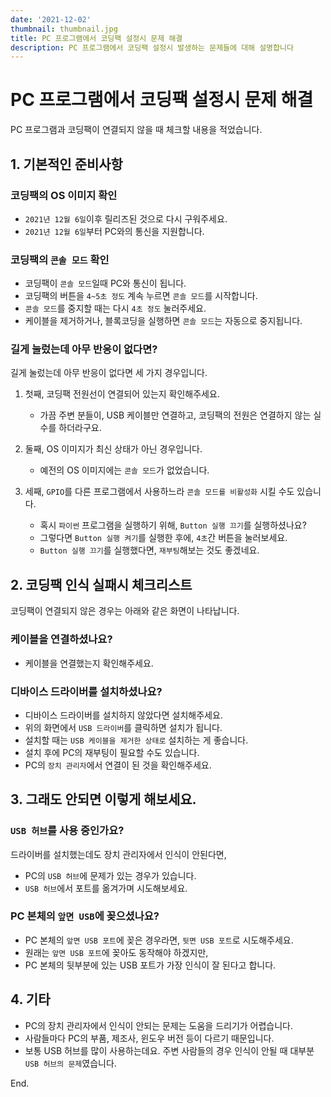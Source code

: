 ```yaml
---
date: '2021-12-02'
thumbnail: thumbnail.jpg
title: PC 프로그램에서 코딩팩 설정시 문제 해결
description: PC 프로그램에서 코딩팩 설정시 발생하는 문제들에 대해 설명합니다
---
```


# PC 프로그램에서 코딩팩 설정시 문제 해결

<MdxTextBox>
    <Box sx={{color:'secondary.main', fontWeight:600, mb:1}}>
        PC 프로그램과 코딩팩이 연결되지 않을 때 체크할 내용을 적었습니다.
    </Box>
</MdxTextBox>

## 1. 기본적인 준비사항

### 코딩팩의 OS 이미지 확인
- `2021년 12월 6일`이후 릴리즈된 것으로 다시 구워주세요.
- `2021년 12월 6일`부터 PC와의 통신을 지원합니다.

### 코딩팩의 `콘솔 모드` 확인
- 코딩팩이 `콘솔 모드`일때 PC와 통신이 됩니다.
- 코딩팩의 버튼을 `4~5초 정도` 계속 누르면 `콘솔 모드`를 시작합니다.
- `콘솔 모드`를 중지할 때는 다시 `4초 정도` 눌러주세요.
- 케이블을 제거하거나, 블록코딩을 실행하면 `콘솔 모드`는 자동으로 중지됩니다.

<MdxImageView src="/images/hw-pc/codingpack_console_mode1.png" caption="콘솔 모드 시작하기" />

### 길게 눌렀는데 아무 반응이 없다면?
길게 눌렀는데 아무 반응이 없다면 세 가지 경우입니다.

1. 첫째, 코딩팩 전원선이 연결되어 있는지 확인해주세요.
    - 가끔 주변 분들이, USB 케이블만 연결하고, 코딩팩의 전원은 연결하지 않는 실수를 하더라구요.

1. 둘째, OS 이미지가 최신 상태가 아닌 경우입니다.
    - 예전의 OS 이미지에는 `콘솔 모드`가 없었습니다.

1. 세째, `GPIO`를 다른 프로그램에서 사용하느라 `콘솔 모드를 비활성화` 시킬 수도 있습니다.
    - 혹시 `파이썬` 프로그램을 실행하기 위해, `Button 실행 끄기`를 실행하셨나요?
    - 그렇다면 `Button 실행 켜기`를 실행한 후에, `4초`간 버튼을 눌러보세요.
    - `Button 실행 끄기`를 실행했다면, `재부팅`해보는 것도 좋겠네요.

<MdxImageView src="/images/hw-pc/codingpack_button_stop.png" caption="버튼 실행 끄기를 실행하셨나요?" />



## 2. 코딩팩 인식 실패시 체크리스트

코딩팩이 연결되지 않은 경우는 아래와 같은 화면이 나타납니다.

<MdxImageView src="/images/hw-pc/codingpack_not_connected.png" caption="코딩팩이 연결되지 않은 경우" transparentBg/>

### 케이블을 연결하셨나요?

- 케이블을 연결했는지 확인해주세요.

### 디바이스 드라이버를 설치하셨나요?

- 디바이스 드라이버를 설치하지 않았다면 설치해주세요.
- 위의 화면에서 `USB 드라이버`를 클릭하면 설치가 됩니다.
- 설치할 때는 `USB 케이블을 제거한 상태로` 설치하는 게 좋습니다.
- 설치 후에 PC의 재부팅이 필요할 수도 있습니다.
- PC의 `장치 관리자`에서 연결이 된 것을 확인해주세요.
 
<MdxImageView src="/images/hw-pc/device_manager2.png" caption="코딩팩이 인식된 장치 관리자" transparentBg/>

## 3. 그래도 안되면 이렇게 해보세요.

### `USB 허브`를 사용 중인가요?
드라이버를 설치했는데도 장치 관리자에서 인식이 안된다면,
- PC의 `USB 허브`에 문제가 있는 경우가 있습니다.
- `USB 허브`에서 포트를 옮겨가며 시도해보세요.

### PC 본체의 `앞면 USB`에 꽂으셨나요?
- PC 본체의 `앞면 USB 포트`에 꽂은 경우라면, `뒷면 USB 포트`로 시도해주세요.
- 원래는 `앞면 USB 포트`에 꽂아도 동작해야 하겠지만,
- PC 본체의 뒷부분에 있는 USB 포트가 가장 인식이 잘 된다고 합니다.


## 4. 기타
- PC의 장치 관리자에서 인식이 안되는 문제는 도움을 드리기가 어렵습니다.
- 사람들마다 PC의 부품, 제조사, 윈도우 버전 등이 다르기 때문입니다.
- 보통 USB 허브를 많이 사용하는데요. 주변 사람들의 경우 인식이 안될 때 대부분 `USB 허브의 문제`였습니다.


End.
